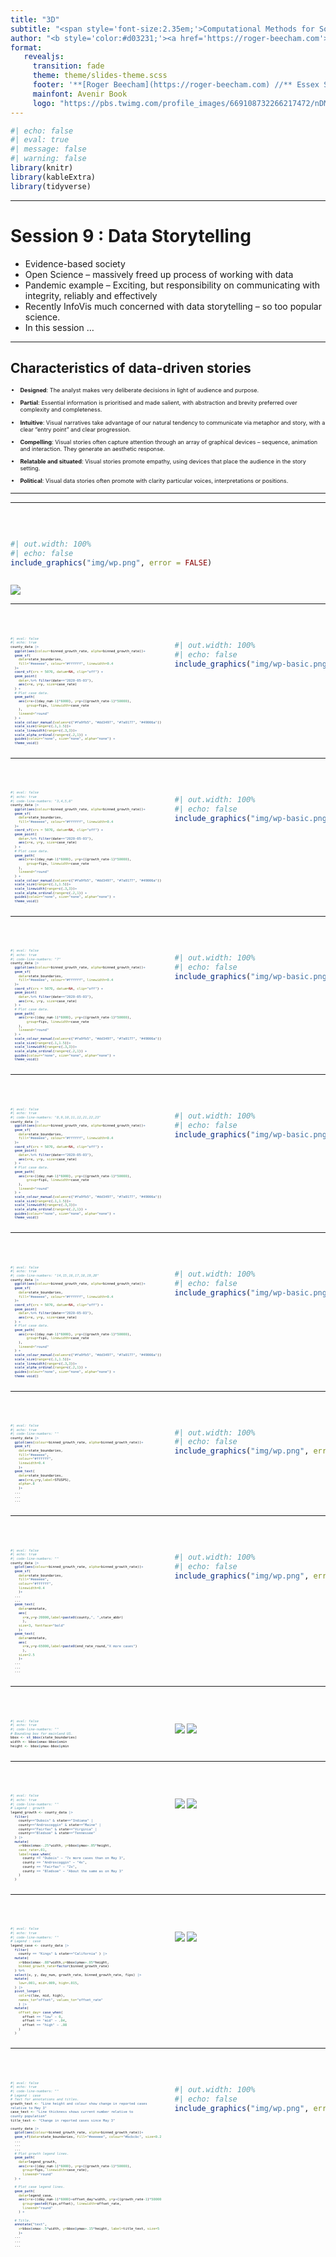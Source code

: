 ```yaml
---
title: "3D"
subtitle: "<span style='font-size:2.35em;'>Computational Methods for Social Data Science</span>"
author: "<b style='color:#d03231;'><a href='https://roger-beecham.com'>Roger Beecham</a></b> **//** August 2023"
format: 
   revealjs:
     transition: fade
     theme: theme/slides-theme.scss
     footer: '**[Roger Beecham](https://roger-beecham.com) //** Essex Summer School **//** August 2023'
     mainfont: Avenir Book
     logo: "https://pbs.twimg.com/profile_images/669108732266217472/nDMLknup_400x400.jpg"
---
```



```r
#| echo: false
#| eval: true
#| message: false
#| warning: false
library(knitr)
library(kableExtra)
library(tidyverse)
```

---

# Session 9 : Data Storytelling

::: {.notes}
* Evidence-based society
* Open Science -- massively freed up process of working with data
* Pandemic example -- Exciting, but responsibility on communicating with integrity, reliably and effectively
* Recently InfoVis much concerned with data storytelling -- so too popular science.
* In this session ...
:::


---

## Characteristics of data-driven stories

<div style="font-size:0.65em;">

::: {.fragment}

* **Designed**: The analyst makes very deliberate decisions in light of audience and purpose.

:::


::: {.fragment}

* **Partial**: Essential information is prioritised and made salient, with abstraction and brevity preferred over complexity and completeness.

:::

::: {.fragment}

* **Intuitive**: Visual narratives take advantage of our natural tendency to communicate via metaphor and story, with a clear "entry point" and clear progression.

:::

::: {.fragment}

* **Compelling**: Visual stories often capture attention through an array of graphical devices -- sequence, animation and interaction. They generate an aesthetic response.

:::

::: {.fragment}

* **Relatable and situated**: Visual stories promote empathy, using devices that place the audience in the story setting.

:::

::: {.fragment}

* **Political**: Visual data stories often promote with clarity particular voices, interpretations or positions.

:::

</div>

---


---

<br>

::: {.column width="80%"}

```r
#| out.width: 100%
#| echo: false
include_graphics("img/wp.png", error = FALSE)
```

:::

![](img/wp.png)

---


<br>

:::{.columns}

::: {.column width="50%"}

<div style="font-size:0.45em;"> 

```r
#| eval: false
#| echo: true
county_data |> 
  ggplot(aes(colour=binned_growth_rate, alpha=binned_growth_rate))+
  geom_sf(
    data=state_boundaries, 
    fill="#eeeeee", colour="#ffffff", linewidth=0.4
  )+ 
  coord_sf(crs = 5070, datum=NA, clip="off") +
  geom_point(
    data=.%>% filter(date=="2020-05-03"), 
    aes(x=x, y=y, size=case_rate)
  ) +
  # Plot case data.
  geom_path(
    aes(x=x+((day_num-1)*6000), y=y+((growth_rate-1)*50000), 
        group=fips, linewidth=case_rate
    ),
    lineend="round"
  ) +
  scale_colour_manual(values=c("#fa9fb5", "#dd3497", "#7a0177", "#49006a")) +
  scale_size(range=c(.1,1.5))+
  scale_linewidth(range=c(.3,3))+
  scale_alpha_ordinal(range=c(.2,1)) +
  guides(colour="none", size="none", alpha="none") +
  theme_void()
```

</div>

:::

::: {.column width="50%"}

```r
#| out.width: 100%
#| echo: false
include_graphics("img/wp-basic.png", error = FALSE)
```

:::

:::


---


<br>

:::{.columns}

::: {.column width="50%"}

<div style="font-size:0.45em;"> 

```r
#| eval: false
#| echo: true
#| code-line-numbers: "3,4,5,6"
county_data |> 
  ggplot(aes(colour=binned_growth_rate, alpha=binned_growth_rate))+
  geom_sf(
    data=state_boundaries, 
    fill="#eeeeee", colour="#ffffff", linewidth=0.4
  )+ 
  coord_sf(crs = 5070, datum=NA, clip="off") +
  geom_point(
    data=.%>% filter(date=="2020-05-03"), 
    aes(x=x, y=y, size=case_rate)
  ) +
  # Plot case data.
  geom_path(
    aes(x=x+((day_num-1)*6000), y=y+((growth_rate-1)*50000), 
        group=fips, linewidth=case_rate
    ),
    lineend="round"
  ) +
  scale_colour_manual(values=c("#fa9fb5", "#dd3497", "#7a0177", "#49006a")) +
  scale_size(range=c(.1,1.5))+
  scale_linewidth(range=c(.3,3))+
  scale_alpha_ordinal(range=c(.2,1)) +
  guides(colour="none", size="none", alpha="none") +
  theme_void()
```

</div>

:::

::: {.column width="50%"}

```r
#| out.width: 100%
#| echo: false
include_graphics("img/wp-basic.png", error = FALSE)
```

:::

:::

---

<br>

:::{.columns}

::: {.column width="50%"}

<div style="font-size:0.45em;"> 

```r
#| eval: false
#| echo: true
#| code-line-numbers: "7"
county_data |> 
  ggplot(aes(colour=binned_growth_rate, alpha=binned_growth_rate))+
  geom_sf(
    data=state_boundaries, 
    fill="#eeeeee", colour="#ffffff", linewidth=0.4
  )+ 
  coord_sf(crs = 5070, datum=NA, clip="off") +
  geom_point(
    data=.%>% filter(date=="2020-05-03"), 
    aes(x=x, y=y, size=case_rate)
  ) +
  # Plot case data.
  geom_path(
    aes(x=x+((day_num-1)*6000), y=y+((growth_rate-1)*50000), 
        group=fips, linewidth=case_rate
    ),
    lineend="round"
  ) +
  scale_colour_manual(values=c("#fa9fb5", "#dd3497", "#7a0177", "#49006a")) +
  scale_size(range=c(.1,1.5))+
  scale_linewidth(range=c(.3,3))+
  scale_alpha_ordinal(range=c(.2,1)) +
  guides(colour="none", size="none", alpha="none") +
  theme_void()
```

</div>

:::

::: {.column width="50%"}

```r
#| out.width: 100%
#| echo: false
include_graphics("img/wp-basic.png", error = FALSE)
```

:::

:::

---

<br>

:::{.columns}

::: {.column width="50%"}

<div style="font-size:0.45em;"> 

```r
#| eval: false
#| echo: true
#| code-line-numbers: "8,9,10,11,12,21,22,23"
county_data |> 
  ggplot(aes(colour=binned_growth_rate, alpha=binned_growth_rate))+
  geom_sf(
    data=state_boundaries, 
    fill="#eeeeee", colour="#ffffff", linewidth=0.4
  )+ 
  coord_sf(crs = 5070, datum=NA, clip="off") +
  geom_point(
    data=.%>% filter(date=="2020-05-03"), 
    aes(x=x, y=y, size=case_rate)
  ) +
  # Plot case data.
  geom_path(
    aes(x=x+((day_num-1)*6000), y=y+((growth_rate-1)*50000), 
        group=fips, linewidth=case_rate
    ),
    lineend="round"
  ) +
  scale_colour_manual(values=c("#fa9fb5", "#dd3497", "#7a0177", "#49006a")) +
  scale_size(range=c(.1,1.5))+
  scale_linewidth(range=c(.3,3))+
  scale_alpha_ordinal(range=c(.2,1)) +
  guides(colour="none", size="none", alpha="none") +
  theme_void()
```

</div>

:::

::: {.column width="50%"}

```r
#| out.width: 100%
#| echo: false
include_graphics("img/wp-basic.png", error = FALSE)
```

:::

:::

---

<br>

:::{.columns}

::: {.column width="50%"}

<div style="font-size:0.45em;"> 

```r
#| eval: false
#| echo: true
#| code-line-numbers: "14,15,16,17,18,19,20"
county_data |> 
  ggplot(aes(colour=binned_growth_rate, alpha=binned_growth_rate))+
  geom_sf(
    data=state_boundaries, 
    fill="#eeeeee", colour="#ffffff", linewidth=0.4
  )+ 
  coord_sf(crs = 5070, datum=NA, clip="off") +
  geom_point(
    data=.%>% filter(date=="2020-05-03"), 
    aes(x=x, y=y, size=case_rate)
  ) +
  # Plot case data.
  geom_path(
    aes(x=x+((day_num-1)*6000), y=y+((growth_rate-1)*50000), 
        group=fips, linewidth=case_rate
    ),
    lineend="round"
  ) +
  scale_colour_manual(values=c("#fa9fb5", "#dd3497", "#7a0177", "#49006a")) +
  scale_size(range=c(.1,1.5))+
  scale_linewidth(range=c(.3,3))+
  scale_alpha_ordinal(range=c(.2,1)) +
  guides(colour="none", size="none", alpha="none") +
  theme_void()
```

</div>

:::

::: {.column width="50%"}

```r
#| out.width: 100%
#| echo: false
include_graphics("img/wp-basic.png", error = FALSE)
```

:::

:::

---


<br>

:::{.columns}

::: {.column width="50%"}

<div style="font-size:0.45em;"> 

```r
#| eval: false
#| echo: true
#| code-line-numbers: ""
county_data |>
  gplot(aes(colour=binned_growth_rate, alpha=binned_growth_rate))+
  geom_sf(
    data=state_boundaries, 
    fill="#eeeeee", 
    colour="#ffffff", 
    linewidth=0.4
    )+
  geom_text(
    data=state_boundaries, 
    aes(x=x,y=y,label=STUSPS), 
    alpha=.8
    )+
  ...
  ...
  ...
```

</div>

:::

::: {.column width="50%"}

```r
#| out.width: 100%
#| echo: false
include_graphics("img/wp.png", error = FALSE)
```

:::

:::

---



<br>

:::{.columns}

::: {.column width="50%"}

<div style="font-size:0.45em;"> 

```r
#| eval: false
#| echo: true
#| code-line-numbers: ""
county_data |> 
  gplot(aes(colour=binned_growth_rate, alpha=binned_growth_rate))+
  geom_sf(
    data=state_boundaries, 
    fill="#eeeeee", 
    colour="#ffffff", 
    linewidth=0.4
    )+ 
  ...
  ...
  geom_text(
    data=annotate, 
    aes(
      x=x,y=y-20000,label=paste0(county,", ",state_abbr)
      ), 
    size=3, fontface="bold"
    )+
  geom_text(
    data=annotate, 
    aes(
      x=x,y=y-65000,label=paste0(end_rate_round,"X more cases")
      ), 
    size=2.5
    )+
  ...
  ...
  ...
```

</div>

:::

::: {.column width="50%"}

```r
#| out.width: 100%
#| echo: false
include_graphics("img/wp.png", error = FALSE)
```

:::

:::

---


<br>

:::{.columns}

::: {.column width="50%"}

<div style="font-size:0.45em;"> 

```r
#| eval: false
#| echo: true
#| code-line-numbers: ""
# Bounding box for mainland US.
bbox <- st_bbox(state_boundaries)
width <- bbox$xmax-bbox$xmin
height <- bbox$ymax-bbox$ymin
```

</div>

:::

::: {.column width="50%"}
![](img/wp-legend-growth.png)
![](img/wp-legend-case.png)
:::

:::

---


<br>

:::{.columns}

::: {.column width="50%"}

<div style="font-size:0.45em;"> 

```r
#| eval: false
#| echo: true
#| code-line-numbers: ""
# Legend : growth
legend_growth <- county_data |>
  filter(
    county=="Dubois" & state=="Indiana" |
    county=="Androscoggin" & state=="Maine" |
    county=="Fairfax" & state=="Virginia" |
    county=="Bledsoe" & state=="Tennessee"
  ) |>
  mutate(
    x=bbox$xmax-.25*width, y=bbox$ymax+.05*height,
    case_rate=.01,
    label=case_when(
      county == "Dubois" ~ "7x more cases than on May 3",
      county == "Androscoggin" ~ "4x",
      county == "Fairfax" ~ "2x",
      county == "Bledsoe" ~ "About the same as on May 3"
    )
  )
```

</div>

:::

::: {.column width="50%"}
![](img/wp-legend-growth.png)
![](img/wp-legend-case.png)
:::

:::

---


<br>

:::{.columns}

::: {.column width="50%"}

<div style="font-size:0.45em;"> 

```r
#| eval: false
#| echo: true
#| code-line-numbers: ""
# Legend : case
legend_case <- county_data |>
  filter(
    county == "Kings" & state=="California" ) |>
  mutate(
    x=bbox$xmax-.88*width,y=bbox$ymax+.05*height,
    binned_growth_rate=factor(binned_growth_rate)
  ) %>%
  select(x, y, day_num, growth_rate, binned_growth_rate, fips) |>
  mutate(
    low=.001, mid=.009, high=.015,
  ) |>
  pivot_longer(
    cols=c(low, mid, high), 
    names_to="offset", values_to="offset_rate"
    ) |>
  mutate(
    offset_day= case_when(
      offset == "low" ~ 0,
      offset == "mid" ~ .04,
      offset == "high" ~ .08
    )
  )
```

</div>

:::

::: {.column width="50%"}
![](img/wp-legend-growth.png)
![](img/wp-legend-case.png)
:::

:::

---


<br>

:::{.columns}

::: {.column width="50%"}

<div style="font-size:0.45em;"> 

```r
#| eval: false
#| echo: true
#| code-line-numbers: ""
# Legend : case
# Text for annotations and titles.
growth_text <- "Line height and colour show change in reported cases 
relative to May 3"
case_text <- "Line thickness shows current number relative to 
county population"
title_text <- "Change in reported cases since May 3"

county_data |>
  gplot(aes(colour=binned_growth_rate, alpha=binned_growth_rate))+
  geom_sf(data=state_boundaries, fill="#eeeeee", colour="#bcbcbc", size=0.2)+
  ...
  ...
  ...
  # Plot growth legend lines.
  geom_path(
    data=legend_growth,
    aes(x=x+((day_num-1)*6000), y=y+((growth_rate-1)*50000),
      group=fips, linewidth=case_rate), 
      lineend="round"
  ) +
  
  # Plot case legend lines.
  geom_path(
    data=legend_case,
    aes(x=x+((day_num-1)*6000)+offset_day*width, y=y+((growth_rate-1)*50000),
      group=paste0(fips,offset), linewidth=offset_rate, 
      lineend="round"
    ) +
  
  # Title.
  annotate("text", 
    x=bbox$xmax-.5*width, y=bbox$ymax+.15*height, label=title_text, size=5
    )+
  ...
  ...
  ...


```

</div>

:::

::: {.column width="50%"}

```r
#| out.width: 100%
#| echo: false
include_graphics("img/wp.png", error = FALSE)
```

:::

:::